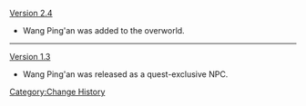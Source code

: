[[Version 2.4]]
* Wang Ping'an was added to the overworld.
----
[[Version 1.3]]
* Wang Ping'an was released as a quest-exclusive NPC.
<noinclude>[[Category:Change History]]</noinclude>